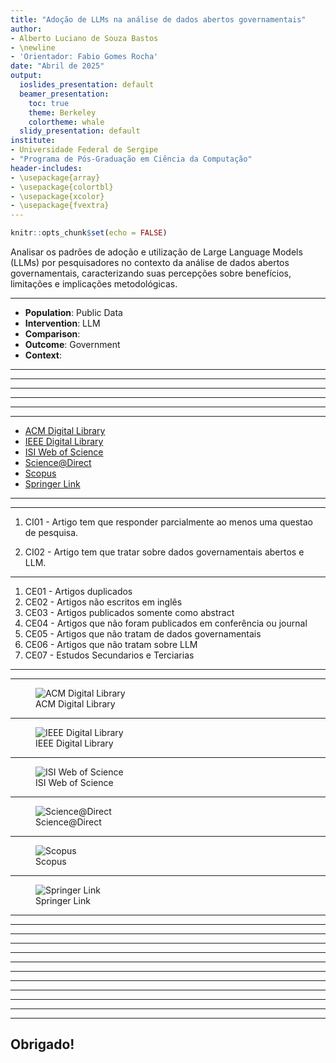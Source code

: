 ```yaml
---
title: "Adoção de LLMs na análise de dados abertos governamentais"
author:
- Alberto Luciano de Souza Bastos
- \newline
- 'Orientador: Fabio Gomes Rocha'
date: "Abril de 2025"
output:
  ioslides_presentation: default
  beamer_presentation:
    toc: true
    theme: Berkeley
    colortheme: whale
  slidy_presentation: default
institute:
- Universidade Federal de Sergipe
- "Programa de Pós-Graduação em Ciência da Computação"
header-includes:
- \usepackage{array}
- \usepackage{colortbl}
- \usepackage{xcolor}
- \usepackage{fvextra}
---
```


```r
knitr::opts_chunk$set(echo = FALSE)

```

\section{Objetivo}

Analisar os padrões de adoção e utilização de Large Language Models (LLMs) por pesquisadores no contexto da análise de dados abertos governamentais, caracterizando suas percepções sobre benefícios, limitações e implicações metodológicas.

---

\section{Protocolo - PICOC}
- **Population**: Public Data
- **Intervention**: LLM
- **Comparison**: 
- **Outcome**: Government
- **Context**: 

---

\section{Palavras-Chaves e sinônimos}
\include{tabelas/key_words}
---

\section{String de Busca}

---

\include{tabelas/string}

---

\subsection{String de busca Science Direct}

---

\include{tabelas/string_science_direct}

---

\section{Fontes}
- [ACM Digital Library](http://portal.acm.org)
- [IEEE Digital Library](http://ieeexplore.ieee.org)
- [ISI Web of Science](http://www.isiknowledge.com)
- [Science@Direct](http://www.sciencedirect.com)
- [Scopus](http://www.scopus.com)
- [Springer Link](http://link.springer.com)


---

\section{Criterios de seleção}

---

\subsection{Critérios de inclusão}

1. CI01 - Artigo tem que responder parcialmente ao menos uma questao de pesquisa.

1. CI02 - Artigo tem que tratar sobre dados governamentais abertos e LLM.

---

\subsection{Critérios de exclusão}

1. CE01 - Artigos duplicados
1. CE02 - Artigos não escritos em inglês
1. CE03 - Artigos publicados somente como abstract
1. CE04 - Artigos que não foram publicados em conferência ou journal
1. CE05 - Artigos que não tratam de dados governamentais
1. CE06 - Artigos que não tratam sobre LLM
1. CE07 - Estudos Secundarios e Terciarias


---

\section{Condução}

---

![ACM Digital Library](imagens/acm.png)

---

![IEEE Digital Library](imagens/ieeexplorer.png)

---

![ISI Web of Science](imagens/web_of_science.png)

---

![Science@Direct](imagens/science_direct.png)

---

![Scopus](imagens/scopus.png)

---

![Springer Link](imagens/springer.png)

---


\subsection{Estudos importados}

---

\include{tabelas/qtde_artigos}

---

\section{Questões de pesquisa}

---

\subsection{RQ1 - Qual foi o tipo de resultado obtido?}
\begin{itemize}
\item Analytic model
\item Empirical model
\item Procedure or technique
\item Qualitative or descriptive model
\item Report
\item Specific solution, prototype, answer, or judgment
\item Tool or notation
\end{itemize}


---

\subsection{RQ2 - Qual o tipo de validação do artigo?}
\begin{itemize}
\item Analysis
\item Blatant assertion
\item Evaluation
\item Example
\item Experience
\item Persuasion
\end{itemize}

---

\subsection{RQ3 - Qual campo governamental a pesquisa foi feita?}
\begin{itemize}
\item Educação
\item Justiça
\item Saude
\item Segurança
\item Transporte
\item Outros
\end{itemize}
---

\subsection{RQ4 - Qual modelo e versão de LLM foi utilizado?}

---

\subsection{RQ5 - Qual a função da LLM no artigo?}

---

\subsection{RQ6 - Quais ferramentas foram utilizadas?}

---

\subsection{RQ7 - Tipo de dados públicos?}
\begin{itemize}
\item Dados Estatísticos
\item Históricos
\item Normas
\item Outros

\end{itemize}

---

<!-- %\section{} -->
\section{Dúvidas}

---

## Obrigado!